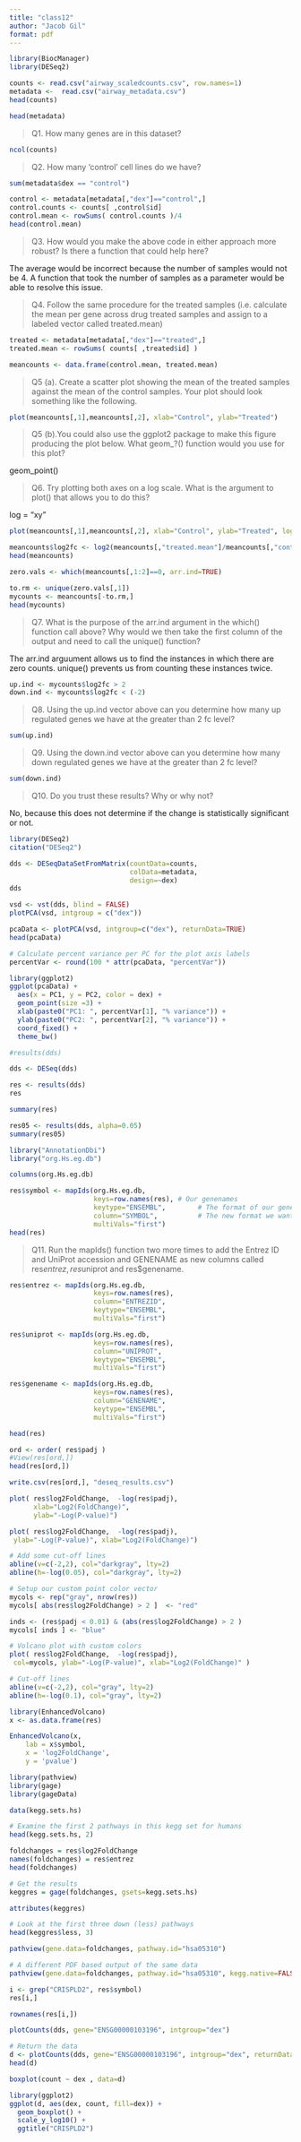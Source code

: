```yaml
---
title: "class12"
author: "Jacob Gil"
format: pdf
---
```


```r
library(BiocManager)
library(DESeq2)

counts <- read.csv("airway_scaledcounts.csv", row.names=1)
metadata <-  read.csv("airway_metadata.csv")
head(counts)
```
```r
head(metadata)
```
>Q1. How many genes are in this dataset? 

```r
ncol(counts)
```
>Q2. How many ‘control’ cell lines do we have? 

```r
sum(metadata$dex == "control")
```
```r
control <- metadata[metadata[,"dex"]=="control",]
control.counts <- counts[ ,control$id]
control.mean <- rowSums( control.counts )/4 
head(control.mean)
```
>Q3. How would you make the above code in either approach more robust? Is there a function that could help here? 

The average would be incorrect because the number of samples would not be 4. A function that took the number of samples as a parameter would be able to resolve this issue.

>Q4. Follow the same procedure for the treated samples (i.e. calculate the mean per gene across drug treated samples and assign to a labeled vector called treated.mean)

```r
treated <- metadata[metadata[,"dex"]=="treated",]
treated.mean <- rowSums( counts[ ,treated$id] ) 
```
```r
meancounts <- data.frame(control.mean, treated.mean)
```
>Q5 (a). Create a scatter plot showing the mean of the treated samples against the mean of the control samples. Your plot should look something like the following.

```r
plot(meancounts[,1],meancounts[,2], xlab="Control", ylab="Treated")
```
>Q5 (b).You could also use the ggplot2 package to make this figure producing the plot below. What geom_?() function would you use for this plot? 

geom_point()

>Q6. Try plotting both axes on a log scale. What is the argument to plot() that allows you to do this? 

log = "xy"
```r
plot(meancounts[,1],meancounts[,2], xlab="Control", ylab="Treated", log = "xy")
```
```r
meancounts$log2fc <- log2(meancounts[,"treated.mean"]/meancounts[,"control.mean"])
head(meancounts)
```
```r
zero.vals <- which(meancounts[,1:2]==0, arr.ind=TRUE)

to.rm <- unique(zero.vals[,1])
mycounts <- meancounts[-to.rm,]
head(mycounts)
```
>Q7. What is the purpose of the arr.ind argument in the which() function call above? Why would we then take the first column of the output and need to call the unique() function?

The arr.ind arguument allows us to find the instances in which there are zero counts. unique() prevents us from counting these instances twice.

```r
up.ind <- mycounts$log2fc > 2
down.ind <- mycounts$log2fc < (-2)
```
>Q8. Using the up.ind vector above can you determine how many up regulated genes we have at the greater than 2 fc level? 

```r
sum(up.ind)
```
>Q9. Using the down.ind vector above can you determine how many down regulated genes we have at the greater than 2 fc level? 

```r
sum(down.ind)
```
>Q10. Do you trust these results? Why or why not?

No, because this does not determine if the change is statistically significant or not.

```r
library(DESeq2)
citation("DESeq2")
```
```r
dds <- DESeqDataSetFromMatrix(countData=counts, 
                              colData=metadata, 
                              design=~dex)
dds
```
```r
vsd <- vst(dds, blind = FALSE)
plotPCA(vsd, intgroup = c("dex"))
```
```r
pcaData <- plotPCA(vsd, intgroup=c("dex"), returnData=TRUE)
head(pcaData)
```
```r
# Calculate percent variance per PC for the plot axis labels
percentVar <- round(100 * attr(pcaData, "percentVar"))
```
```r
library(ggplot2)
ggplot(pcaData) +
  aes(x = PC1, y = PC2, color = dex) +
  geom_point(size =3) +
  xlab(paste0("PC1: ", percentVar[1], "% variance")) +
  ylab(paste0("PC2: ", percentVar[2], "% variance")) +
  coord_fixed() +
  theme_bw()
```
```r
#results(dds)
```
```r
dds <- DESeq(dds)
```
```r
res <- results(dds)
res
```
```r
summary(res)
```
```r
res05 <- results(dds, alpha=0.05)
summary(res05)
```
```r
library("AnnotationDbi")
library("org.Hs.eg.db")
```
```r
columns(org.Hs.eg.db)
```
```r
res$symbol <- mapIds(org.Hs.eg.db,
                     keys=row.names(res), # Our genenames
                     keytype="ENSEMBL",        # The format of our genenames
                     column="SYMBOL",          # The new format we want to add
                     multiVals="first")
head(res)
```
>Q11. Run the mapIds() function two more times to add the Entrez ID and UniProt accession and GENENAME as new columns called res$entrez, res$uniprot and res$genename.

```r
res$entrez <- mapIds(org.Hs.eg.db,
                     keys=row.names(res),
                     column="ENTREZID",
                     keytype="ENSEMBL",
                     multiVals="first")

res$uniprot <- mapIds(org.Hs.eg.db,
                     keys=row.names(res),
                     column="UNIPROT",
                     keytype="ENSEMBL",
                     multiVals="first")

res$genename <- mapIds(org.Hs.eg.db,
                     keys=row.names(res),
                     column="GENENAME",
                     keytype="ENSEMBL",
                     multiVals="first")

head(res)
```
```r
ord <- order( res$padj )
#View(res[ord,])
head(res[ord,])
```
```r
write.csv(res[ord,], "deseq_results.csv")
```
```r
plot( res$log2FoldChange,  -log(res$padj), 
      xlab="Log2(FoldChange)",
      ylab="-Log(P-value)")
```
```r
plot( res$log2FoldChange,  -log(res$padj), 
 ylab="-Log(P-value)", xlab="Log2(FoldChange)")

# Add some cut-off lines
abline(v=c(-2,2), col="darkgray", lty=2)
abline(h=-log(0.05), col="darkgray", lty=2)
```
```r
# Setup our custom point color vector 
mycols <- rep("gray", nrow(res))
mycols[ abs(res$log2FoldChange) > 2 ]  <- "red" 

inds <- (res$padj < 0.01) & (abs(res$log2FoldChange) > 2 )
mycols[ inds ] <- "blue"

# Volcano plot with custom colors 
plot( res$log2FoldChange,  -log(res$padj), 
 col=mycols, ylab="-Log(P-value)", xlab="Log2(FoldChange)" )

# Cut-off lines
abline(v=c(-2,2), col="gray", lty=2)
abline(h=-log(0.1), col="gray", lty=2)
```
```r
library(EnhancedVolcano)
x <- as.data.frame(res)

EnhancedVolcano(x,
    lab = x$symbol,
    x = 'log2FoldChange',
    y = 'pvalue')
```
```r
library(pathview)
library(gage)
library(gageData)

data(kegg.sets.hs)

# Examine the first 2 pathways in this kegg set for humans
head(kegg.sets.hs, 2)
```
```r
foldchanges = res$log2FoldChange
names(foldchanges) = res$entrez
head(foldchanges)
```
```r
# Get the results
keggres = gage(foldchanges, gsets=kegg.sets.hs)
```
```r
attributes(keggres)
```
```r
# Look at the first three down (less) pathways
head(keggres$less, 3)
```
```r
pathview(gene.data=foldchanges, pathway.id="hsa05310")
```
```r
# A different PDF based output of the same data
pathview(gene.data=foldchanges, pathway.id="hsa05310", kegg.native=FALSE)
```
```r
i <- grep("CRISPLD2", res$symbol)
res[i,]
```
```r
rownames(res[i,])
```
```r
plotCounts(dds, gene="ENSG00000103196", intgroup="dex")
```
```r
# Return the data
d <- plotCounts(dds, gene="ENSG00000103196", intgroup="dex", returnData=TRUE)
head(d)
```
```r
boxplot(count ~ dex , data=d)
```
```r
library(ggplot2)
ggplot(d, aes(dex, count, fill=dex)) + 
  geom_boxplot() + 
  scale_y_log10() + 
  ggtitle("CRISPLD2")
```





